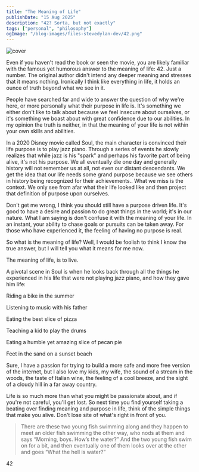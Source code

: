 ```yaml
---
title: "The Meaning of Life"
publishDate: "15 Aug 2025"
description: "42? Sorta, but not exactly"
tags: ["personal", "philosophy"]
ogImage: "/blog-images/files-stevedylan-dev/42.png"
---
```


![cover](/blog-images/files-stevedylan-dev/42.png)

Even if you haven't read the book or seen the movie, you are likely familiar with the famous yet humorous answer to the meaning of life: 42. Just a number. The original author didn't intend any deeper meaning and stresses that it means nothing. Ironically I think like everything in life, it holds an ounce of truth beyond what we see in it.

People have searched far and wide to answer the question of why we're here, or more personally what their purpose in life is. It's something we either don't like to talk about because we feel insecure about ourselves, or it's something we boast about with great confidence due to our abilities. In my opinion the truth is neither, in that the meaning of your life is not within your own skills and abilities.

In a 2020 Disney movie called Soul, the main character is convinced their life purpose is to play jazz piano. Through a series of events he slowly realizes that while jazz is his "spark" and perhaps his favorite part of being alive, it's not his purpose. We all eventually die one day and generally history will not remember us at all, not even our distant descendants. We get the idea that our life needs some grand purpose because we see others in history being recognized for their achievements.. What we miss is the context. We only see from afar what their life looked like and then project that definition of purpose upon ourselves.

Don't get me wrong, I think you should still have a purpose driven life. It's good to have a desire and passion to do great things in the world; it's in our nature. What I am saying is don't confuse it with the meaning of your life. In an instant, your ability to chase goals or pursuits can be taken away. For those who have experienced it, the feeling of having no purpose is real.

So what is the meaning of life? Well, I would be foolish to think I know the true answer, but I will tell you what it means for me now.

The meaning of life, is to live.

A pivotal scene in Soul is when he looks back through all the things he experienced in his life that were not playing jazz piano, and how they gave him life:

Riding a bike in the summer

Listening to music with his father

Eating the best slice of pizza

Teaching a kid to play the drums

Eating a humble yet amazing slice of pecan pie

Feet in the sand on a sunset beach

Sure, I have a passion for trying to build a more safe and more free version of the internet, but I also love my kids, my wife, the sound of a stream in the woods, the taste of Italian wine, the feeling of a cool breeze, and the sight of a cloudy hill in a far away country.

Life is so much more than what you might be passionate about, and if you're not careful, you'll get lost. So next time you find yourself taking a beating over finding meaning and purpose in life, think of the simple things that make you alive. Don't lose site of what's right in front of you.

> There are these two young fish swimming along and they happen to meet an older fish swimming the other way, who nods at them and says “Morning, boys. How’s the water?” And the two young fish swim on for a bit, and then eventually one of them looks over at the other and goes “What the hell is water?”

42
